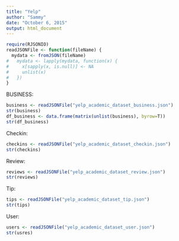 ```yaml
---
title: "Yelp"
author: "Sammy"
date: "October 6, 2015"
output: html_document
---
```



```r
require(RJSONIO)
readJSONFile <- function(fileName) {
  mydata <- fromJSON(fileName)
#   mydata <- lapply(mydata, function(x) {
#     x[sapply(x, is.null)] <- NA
#     unlist(x)
#   })
} 

```

BUSINESS:
```r
business <- readJSONFile("yelp_academic_dataset_business.json")
str(business)
df_business <- data.frame(matrix(unlist(business), byrow=T))
str(df_business)
```

Checkin:
```r
checkins <- readJSONFile("yelp_academic_dataset_checkin.json")
str(checkins)

```

Review:
```r
reviews <- readJSONFile("yelp_academic_dataset_review.json")
str(reviews)

```

Tip:
```r
tips <- readJSONFile("yelp_academic_dataset_tip.json")
str(tips)

```

User:
```r
users <- readJSONFile("yelp_academic_dataset_user.json")
str(usres)

```


